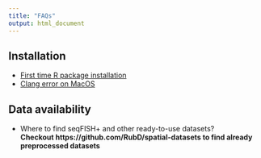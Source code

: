 ```yaml
---
title: "FAQs"
output: html_document
---
```


## Installation  
- [First time R package installation](./installation_issues.html)
- [Clang error on MacOS](./installation_issues.html)

## Data availability  
- Where to find seqFISH+ and other ready-to-use datasets?  
**Checkout https://github.com/RubD/spatial-datasets to find already preprocessed datasets**  


